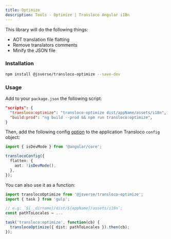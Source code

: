 ```yaml
---
title: Optimize
description: Tools - Optimize | Transloco Angular i18n
---
```


This library will do the following things:

- AOT translation file flatting
- Remove translators comments
- Minify the JSON file

### Installation

```bash
npm install @jsverse/transloco-optimize --save-dev
```

### Usage

Add to your `package.json` the following script:

```json title="package.json"
"scripts": {
  "transloco:optimize": "transloco-optimize dist/appName/assets/i18n",
  "build:prod": "ng build --prod && npm run transloco:optimize",
}
```

Then, add the following config [option](../getting-started/config-options#flattenaot) to the application Transloco `config` object:

```ts
import { isDevMode } from '@angular/core';

translocoConfig({
  flatten: {
    aot: !isDevMode(),
  },
});
```

You can also use it as a function:

```ts
import translocoOptimize from '@jsverse/transloco-optimize';
import { task } from 'gulp';

// e.g: `${__dirname}/dist/${appName}/assets/i18n`;
const pathToLocales = ...

task('transloco:optimize', function(cb) {
  translocoOptimize({ dist: pathToLocales }).then(cb);
});
```
